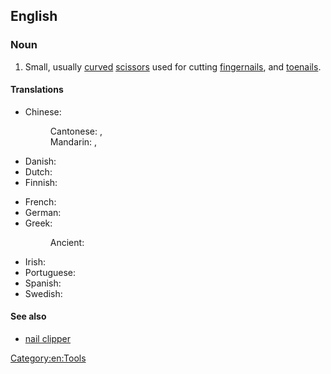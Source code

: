 ==English==

===Noun===
{{en-plural noun}}

# Small, usually [[curved]] [[scissors]] used for cutting [[fingernails]], and [[toenails]].

====Translations====
{{trans-top|small scissors}}
* Chinese:
*: Cantonese: {{t|yue|指甲鉗|sc=Hani}}, {{t|yue|指甲钳|tr=zi2 gaap3 kim4-2|sc=Hani}}
*: Mandarin: {{t+|cmn|指甲剪|tr=zhǐjiajiǎn|sc=Hani}}, {{t+|cmn|指甲刀|tr=zhǐjiadāo|sc=Hani}}
* Danish: {{t|da|neglsaks|m|c}}
* Dutch: {{t+|nl|nagelschaar|m|f}}
* Finnish: {{t+|fi|kynsisakset}}
{{trans-mid}}
* French: {{t|fr|ciseaux à ongles|m}}
* German: {{t+|de|Nagelschere|f}}
* Greek:
*: Ancient: {{t|grc|ὀνυχιστήριον|n}}
* Irish: {{t|ga|siosúr ingne|m}}
* Portuguese: {{t|pt|tesoura de unha}}
* Spanish: {{t|es|tijeras de uñas|f}}
* Swedish: {{t+|sv|nagelsax|c}}
{{trans-bottom}}

====See also====
* [[nail clipper]]

[[Category:en:Tools]]